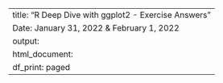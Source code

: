 ---
title: "R Deep Dive with ggplot2 - Exercise Answers"
Date: January 31, 2022 & February 1, 2022
output:
  html_document:
    df_print: paged
---